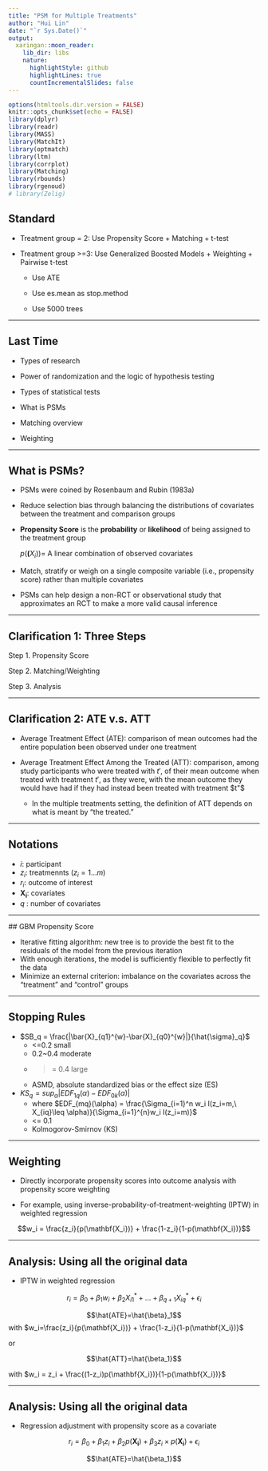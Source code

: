 ```yaml
---
title: "PSM for Multiple Treatments"
author: "Hui Lin"
date: "`r Sys.Date()`"
output:
  xaringan::moon_reader:
    lib_dir: libs
    nature:
      highlightStyle: github
      highlightLines: true
      countIncrementalSlides: false
---
```


```r
options(htmltools.dir.version = FALSE)
knitr::opts_chunk$set(echo = FALSE)
library(dplyr)
library(readr)
library(MASS)
library(MatchIt)
library(optmatch)
library(ltm)
library(corrplot)
library(Matching)
library(rbounds)
library(rgenoud)
# library(Zelig)
```

## Standard 

- Treatment group = 2: Use Propensity Score + Matching + t-test

- Treatment group >=3: Use Generalized Boosted Models + Weighting + Pairwise t-test
 
    - Use ATE
    
    - Use es.mean as stop.method
    
    - Use 5000 trees


---

## Last Time

- Types of research

- Power of randomization and the logic of hypothesis testing

- Types of statistical tests

- What is PSMs

- Matching overview

- Weighting

---

## What is PSMs?

- PSMs were coined by Rosenbaum and Rubin (1983a)

- Reduce selection bias through balancing the distributions of covariates between the treatment and comparison groups


- **Propensity Score** is the **probability** or **likelihood** of being assigned to the treatment group
   
    $p(\mathbf(X_i))=$ A linear combination of observed covariates


- Match, stratify or weigh on a single composite variable (i.e., propensity score) rather than multiple covariates


- PSMs can help design a non-RCT or observational study that approximates an RCT to make a more valid causal inference

---

## Clarification 1:  Three Steps

Step 1. Propensity Score

Step 2. Matching/Weighting

Step 3. Analysis

---

## Clarification 2:  ATE v.s. ATT

- Average Treatment Effect (ATE): comparison of mean outcomes had the entire population been observed under one treatment

- Average Treatment Effect Among the Treated (ATT): comparison, among study participants who were treated with $t'$, of their mean outcome when treated with treatment $t'$, as they were, with the mean outcome they would have had if they had instead been treated with treatment $t"$
    -  In the multiple treatments setting, the definition of ATT depends on what is meant by "the treated."

---

## Notations

- $i$: participant
- $z_i$: treatmennts ($z_i = 1...m$)
- $r_i$: outcome of interest
- $\mathbf{X_i}$: covariates
- $q$ : number of covariates

---


 ## GBM Propensity Score

- Iterative fitting algorithm: new tree is to provide the best fit to the residuals of the model from the previous iteration
- With enough iterations, the model is sufficiently flexible to perfectly fit the data
- Minimize an external criterion: imbalance on the covariates across the "treatment" and "control" groups

---

## Stopping Rules

- $SB_q = \frac{|\bar{X}_{q1}^{w}-\bar{X}_{q0}^{w}|}{\hat{\sigma}_q}$
    - <=0.2 small
    - 0.2~0.4 moderate
    - >= 0.4 large 
    - ASMD, absolute standardized bias or the effect size (ES)

- $KS_q = sup_\alpha|EDF_{1q}(\alpha) -EDF_{0k}(\alpha)|$
    - where $EDF_{mq}(\alpha) = \frac{\Sigma_{i=1}^n w_i I(z_i=m,\ X_{iq}\leq \alpha)}{\Sigma_{i=1}^{n}w_i I(z_i=m)}$
    - <= 0.1
    - Kolmogorov-Smirnov (KS)
     
---

## Weighting

- Directly incorporate propensity scores into outcome analysis with propensity score weighting

- For example, using inverse-probability-of-treatment-weighting (IPTW) in weighted regression

$$w_i = \frac{z_i}{p(\mathbf{X_i})} + \frac{1-z_i}{1-p(\mathbf{X_i})}$$ 

---

## Analysis: Using all the original data

- IPTW in weighted regression

$$r_i = \beta_0 + \beta_1 w_i + \beta_2 X_{i1}^* + \dots + \beta_{q+1}X_{iq}^* + \epsilon_i$$

$$\hat{ATE}=\hat{\beta}_1$$
with $w_i=\frac{z_i}{p(\mathbf{X_i})} + \frac{1-z_i}{1-p(\mathbf{X_i})}$

or 

$$\hat{ATT}=\hat{\beta_1}$$

with $w_i = z_i + \frac{(1-z_i)p(\mathbf{X_i})}{1-p(\mathbf{X_i})}$

---

## Analysis: Using all the original data

- Regression adjustment with propensity score as a covariate

$$r_i = \beta_0 + \beta_1 z_i + \beta_2 p(\mathbf{X_i})+\beta_3 z_i\times p(\mathbf{X_i})+\epsilon_i$$

$$\hat{ATE}=\hat{\beta_1}$$